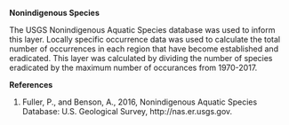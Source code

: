 **Nonindigenous Species**

The USGS Nonindigenous Aquatic Species database was used to inform this layer. Locally specific occurrence data was used to calculate the total number of occurrences in each region that have become established and eradicated. This layer was calculated by dividing the number of species eradicated by the maximum number of occurances from 1970-2017.

**References**

1. Fuller, P., and Benson, A., 2016, Nonindigenous Aquatic Species Database: U.S. Geological Survey, http://nas.er.usgs.gov.
